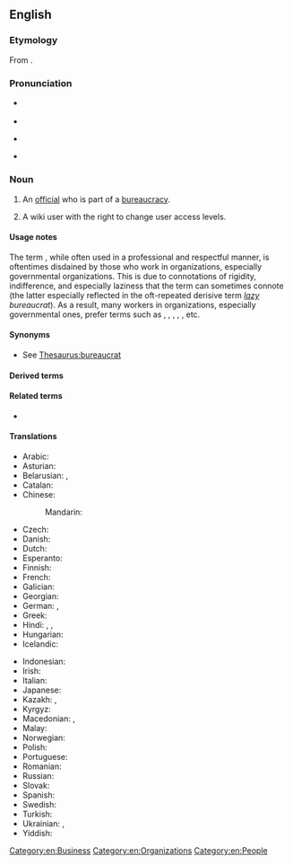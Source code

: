 {{selfref|For Wiktionary's bureaucrats, see [[Wiktionary:Bureaucrats]]}}
==English==

===Etymology===
From {{derived|en|fr|bureaucrate}}.

===Pronunciation===
* {{a|RP}} {{IPA|en|/ˈbjʊəɹəkɹæt/}}
* {{audio|en|LL-Q1860 (eng)-Vealhurl-bureaucrat.wav|Audio (Southern England)}}
* {{a|GA}} {{IPA|en|/ˈbjʊɹəkɹæt/}}
* {{hyphenation|en|bu|reau|crat}}

===Noun===
{{en-noun}}

# An [[official]] who is part of a [[bureaucracy]].
# {{lb|en|WMF jargon}} A wiki user with the right to change user access levels.

====Usage notes====
The term {{m|en|bureaucrat}}, while often used in a professional and respectful manner, is oftentimes disdained by those who work in organizations, especially governmental organizations. This is due to connotations of rigidity, indifference, and especially laziness that the term can sometimes connote (the latter especially reflected in the oft-repeated derisive term ''[[lazy]] bureaucrat''). As a result, many workers in organizations, especially governmental ones, prefer terms such as {{m|en|manager}}, {{m|en|public manager}}, {{m|en|civil servant}}, {{m|en|public servant}}, {{m|en|public official}}, etc.

====Synonyms====
* See [[Thesaurus:bureaucrat]]

====Derived terms====
{{col4|en
|bureaucratese
|bureaucratic
|bureaucratically
|bureaucratist
|bureaucratistic
|bureaucratress
|faceless bureaucrat
}}

====Related terms====
* {{l|en|bureaucracy}}

====Translations====
{{trans-top|An official in a bureaucracy}}
* Arabic: {{t|ar|بِيرُوقْرَاطِيّ|m|tr=bīruqrāṭiyy}}
* Asturian: {{t|ast|burócrata|m|f}}
* Belarusian: {{t|be|бюракра́т|m}}, {{t|be|бюракра́тка|f}}
* Catalan: {{t|ca|buròcrata|m|f}}
* Chinese:
*: Mandarin: {{t+|cmn|官僚|tr=guānliáo|sc=Hani}}
* Czech: {{t+|cs|byrokrat|m}}
* Danish: {{t|da|bureaukrat}}
* Dutch: {{t+|nl|bureaucraat|m}}
* Esperanto: {{t|eo|burokrato}}
* Finnish: {{t+|fi|byrokraatti}}
* French: {{t+|fr|bureaucrate|m}}
* Galician: {{t+|gl|burócrata|m|f}}
* Georgian: {{t|ka|ბიუროკრატი}}
* German: {{t+|de|Bürokrat|m}}, {{t+|de|Bürokratin|f}}
* Greek: {{t+|el|γραφειοκράτης|m|f|sc=Grek}}
* Hindi: {{t|hi|नौकरशाह|tr=naukraśāh}}, {{t|hi|अफ़सर|m}}, {{t+|hi|अफसर|m}}
* Hungarian: {{t+|hu|bürokrata}}
* Icelandic: {{t|is|kerfiskarl|m}}
{{trans-mid}}
* Indonesian: {{t+|id|birokrat}}
* Irish: {{t|ga|maorlathaí|m}}
* Italian: {{t+|it|burocrate|m|f}}
* Japanese: {{t+|ja|官僚|tr=かんりょう, kanryō}}
* Kazakh: {{t|kk|шенеуніксымақ}}, {{t|kk|бюрократ}}
* Kyrgyz: {{t+|ky|бюрократ}}
* Macedonian: {{t|mk|бирокра́т|m}}, {{t|mk|чиновник|m}}
* Malay: {{t|ms|birokrat}}
* Norwegian: {{t|no|byråkrat|m}}
* Polish: {{t+|pl|biurokrata|m}}
* Portuguese: {{t+|pt|burocrata|m|f}}
* Romanian: {{t+|ro|birocrat|m}}
* Russian: {{t+|ru|бюрокра́т|m}}
* Slovak: {{t|sk|byrokrat|m}}
* Spanish: {{t+|es|burócrata|m|f}}
* Swedish: {{t+|sv|byråkrat|c}}
* Turkish: {{t+|tr|bürokrat}}
* Ukrainian: {{t+|uk|бюрокра́т|m}}, {{t+|uk|бюрокра́тка|f}}
* Yiddish: {{t|yi|ביוראָקראַט|m}}
{{trans-bottom}}

[[Category:en:Business]]
[[Category:en:Organizations]]
[[Category:en:People]]